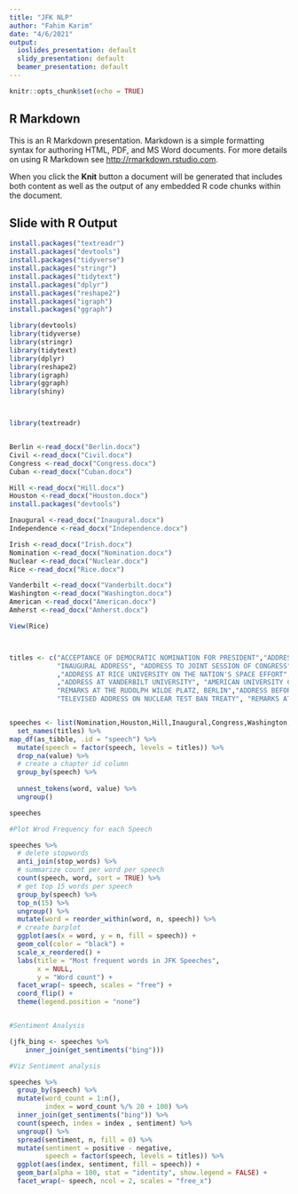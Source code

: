 ---
title: "JFK NLP"
author: "Fahim Karim"
date: "4/6/2021"
output:
  ioslides_presentation: default
  slidy_presentation: default
  beamer_presentation: default
---

```{r setup, include=FALSE}
knitr::opts_chunk$set(echo = TRUE)
```

## R Markdown

This is an R Markdown presentation. Markdown is a simple formatting syntax for authoring HTML, PDF, and MS Word documents. For more details on using R Markdown see <http://rmarkdown.rstudio.com>.

When you click the **Knit** button a document will be generated that includes both content as well as the output of any embedded R code chunks within the document.


## Slide with R Output

```{r, echo = TRUE}
install.packages("textreadr")
install.packages("devtools")
install.packages("tidyverse")
install.packages("stringr")
install.packages("tidytext")
install.packages("dplyr")
install.packages("reshape2")
install.packages("igraph")
install.packages("ggraph")

library(devtools)
library(tidyverse)
library(stringr)
library(tidytext)
library(dplyr)
library(reshape2)
library(igraph)
library(ggraph)
library(shiny)



library(textreadr)


Berlin <-read_docx("Berlin.docx")
Civil <-read_docx("Civil.docx")
Congress <-read_docx("Congress.docx")
Cuban <-read_docx("Cuban.docx")

Hill <-read_docx("Hill.docx")
Houston <-read_docx("Houston.docx")
install.packages("devtools")

Inaugural <-read_docx("Inaugural.docx")
Independence <-read_docx("Independence.docx")

Irish <-read_docx("Irish.docx")
Nomination <-read_docx("Nomination.docx")
Nuclear <-read_docx("Nuclear.docx")
Rice <-read_docx("Rice.docx")

Vanderbilt <-read_docx("Vanderbilt.docx")
Washington <-read_docx("Washington.docx")
American <-read_docx("American.docx")
Amherst <-read_docx("Amherst.docx")

View(Rice)



titles <- c("ACCEPTANCE OF DEMOCRATIC NOMINATION FOR PRESIDENT","ADDRESS TO THE GREATER HOUSTON MINISTERIAL ASSOCIATION","THE CITY UPON A HILL SPEECH",
            "INAUGURAL ADDRESS", "ADDRESS TO JOINT SESSION OF CONGRESS", "ADDRESS AT UNIVERSITY OF WASHINGTON", "ADDRESS AT INDEPENDENCE HALL"
            ,"ADDRESS AT RICE UNIVERSITY ON THE NATION'S SPACE EFFORT", "ADDRESS DURING THE CUBAN MISSILE CRISIS"
            ,"ADDRESS AT VANDERBILT UNIVERSITY", "AMERICAN UNIVERSITY COMMENCEMENT ADDRESS", "TELEVISED ADDRESS TO THE NATION ON CIVIL RIGHTS",
            "REMARKS AT THE RUDOLPH WILDE PLATZ, BERLIN","ADDRESS BEFORE THE IRISH PARLIAMENT",
            "TELEVISED ADDRESS ON NUCLEAR TEST BAN TREATY", "REMARKS AT AMHERST COLLEGE ON THE ARTS")


speeches <- list(Nomination,Houston,Hill,Inaugural,Congress,Washington,Independence,Rice,Cuban,Vanderbilt,American,Civil,Berlin,Irish,Nuclear,Amherst) %>%
  set_names(titles) %>%
map_df(as_tibble, .id = "speech") %>% 
  mutate(speech = factor(speech, levels = titles)) %>%
  drop_na(value) %>%
  # create a chapter id column
  group_by(speech) %>%
  
  unnest_tokens(word, value) %>%
  ungroup()

speeches

#Plot Wrod Frequency for each Speech

speeches %>%
  # delete stopwords
  anti_join(stop_words) %>%
  # summarize count per word per speech
  count(speech, word, sort = TRUE) %>%
  # get top 15 words per speech
  group_by(speech) %>%
  top_n(15) %>%
  ungroup() %>%
  mutate(word = reorder_within(word, n, speech)) %>%
  # create barplot
  ggplot(aes(x = word, y = n, fill = speech)) + 
  geom_col(color = "black") +
  scale_x_reordered() +
  labs(title = "Most frequent words in JFK Speeches",
       x = NULL,
       y = "Word count") +
  facet_wrap(~ speech, scales = "free") +
  coord_flip() +
  theme(legend.position = "none") 


#Sentiment Analysis

(jfk_bing <- speeches %>% 
    inner_join(get_sentiments("bing")))

#Viz Sentiment analysis

speeches %>%
  group_by(speech) %>% 
  mutate(word_count = 1:n(),
         index = word_count %/% 20 + 100) %>% 
  inner_join(get_sentiments("bing")) %>%
  count(speech, index = index , sentiment) %>%
  ungroup() %>%
  spread(sentiment, n, fill = 0) %>%
  mutate(sentiment = positive - negative,
         speech = factor(speech, levels = titles)) %>%
  ggplot(aes(index, sentiment, fill = speech)) +
  geom_bar(alpha = 100, stat = "identity", show.legend = FALSE) +
  facet_wrap(~ speech, ncol = 2, scales = "free_x")
```


